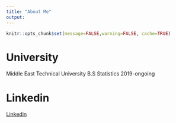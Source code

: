 ```yaml
---
title: "About Me"
output:
---
```



```r
knitr::opts_chunk$set(message=FALSE,warning=FALSE, cache=TRUE)

```

# University

Middle East Technical University B.S Statistics 2019-ongoing

# Linkedin

[Linkedin](https://www.linkedin.com/in/ilaydaozcan19?utm_source=share&utm_campaign=share_via&utm_content=profile&utm_medium=android_app)

